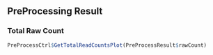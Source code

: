 ## PreProcessing Result

### Total Raw Count 
```{r, eval=(input$selectReportOutputFormat == 'html_document')}
PreProcessCtrl$GetTotalReadCountsPlot(PreProcessResult$rawCount)
```


```{r, eval=(input$selectReportOutputFormat != 'html_document')}

```





